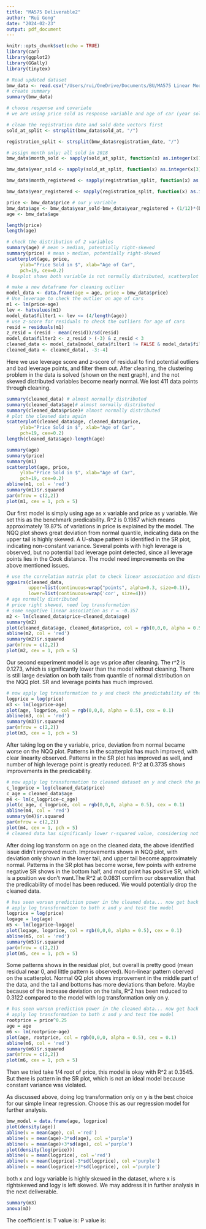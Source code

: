 ```yaml
---
title: "MA575 Deliverable2"
author: "Rui Gong"
date: "2024-02-23"
output: pdf_document
---
```


```r
knitr::opts_chunk$set(echo = TRUE)
library(car)
library(ggplot2)
library(GGally)
library(tinytex)
```

```r
# Read updated dataset
bmw_data <- read.csv("/Users/rui/OneDrive/Documents/BU/MA575 Linear Models/Labs/Lab2/BMW Price Data/BMW-pricing.csv", header=TRUE, as.is=TRUE)
# create summary
summary(bmw_data)
```

```r
# choose response and covariate
# we are using price sold as response variable and age of car (year sold - year register) as covariate

# clean the registration date and sold date vectors first
sold_at_split <- strsplit(bmw_data$sold_at, "/")

registration_split <- strsplit(bmw_data$registration_date, "/")

# assign month only; all sold in 2018
bmw_data$month_sold <- sapply(sold_at_split, function(x) as.integer(x[1]))

bmw_data$year_sold <- sapply(sold_at_split, function(x) as.integer(x[3]))

bmw_data$month_registered <- sapply(registration_split, function(x) as.integer(x[1]))

bmw_data$year_registered <- sapply(registration_split, function(x) as.integer(x[3]))

price <- bmw_data$price # our y variable
bmw_data$age <- bmw_data$year_sold-bmw_data$year_registered + (1/12)*(bmw_data$month_sold - bmw_data$month_registered) # our x variable
age <- bmw_data$age

length(price)
length(age)
```


```r
# check the distribution of 2 variables
summary(age) # mean > median, potentially right-skewed
summary(price) # mean > median, potentially right-skewed
scatterplot(age, price,
     ylab="Price Sold in $", xlab="Age of Car",
     pch=19, cex=0.2)
# boxplot shows both variable is not normally distributed, scatterplot detects extreme outliers

# make a new dataframe for cleaning outlier
model_data <- data.frame(age = age, price = bmw_data$price)
# Use leverage to check the outlier on age of cars
m1 <- lm(price~age)
lev <- hatvalues(m1)
model_data$filter1 <- lev <= (4/length(age))
# use z-score for residuals to check the outliers for age of cars
resid = residuals(m1)
z_resid = (resid - mean(resid))/sd(resid)
model_data$filter2 <- z_resid > (-3) & z_resid < 3
cleaned_data <- model_data[model_data$filter1 != FALSE & model_data$filter2 != FALSE, ]
cleaned_data <- cleaned_data[, -3:-4]
```
Here we use leverage score and z-score of residual to find potential outliers and bad leverage points, and filter them out. After cleaning, the clustering problem in the data is solved (shown on the next graph), and the not skewed distributed variables become nearly normal. We lost 411 data points through cleaning. 

```r
summary(cleaned_data) # almost normally distributed
summary(cleaned_data$age)# almost normally distributed
summary(cleaned_data$price)# almost normally distributed
# plot the cleaned data again
scatterplot(cleaned_data$age, cleaned_data$price,
     ylab="Price Sold in $", xlab="Age of Car",
     pch=19, cex=0.2)
length(cleaned_data$age)-length(age)
```
```r
summary(age)
summary(price)
summary(m1)
scatterplot(age, price,
     ylab="Price Sold in $", xlab="Age of Car",
     pch=19, cex=0.2)
abline(m1, col = 'red')
summary(m1)$r.squared
par(mfrow = c(2,2))
plot(m1, cex = 1, pch = 5)
```
Our first model is simply using age as x variable and price as y variable. We set this as the benchmark predicability.
R^2 is 0.1987 which means approximately 19.87% of variations in price is explained by the model. The NQQ plot shows great deviation from normal quantile, indicating data on the upper tail is highly skewed. A U-shape pattern is identified in the SR plot, indicating non-constant variance. Several points with high leverage is observed, but no potential bad leverage point detected, since all leverage points lies in the Cook distance. The model need improvements on the above mentioned issues.

```r
# use the correlation matrix plot to check linear association and distribution
ggpairs(cleaned_data,
        upper=list(continuous=wrap("points", alpha=0.3, size=0.1)),
        lower=list(continuous=wrap('cor', size=4)))
# age normally distributed
# price right skewed, need log transformation
# some negative linear association as r = -0.357
m2 <- lm(cleaned_data$price~cleaned_data$age)
summary(m2)
plot(cleaned_data$age, cleaned_data$price, col = rgb(0,0,0, alpha = 0.5), cex = 0.1)
abline(m2, col = 'red')
summary(m2)$r.squared
par(mfrow = c(2,2))
plot(m2, cex = 1, pch = 5)
```
Our second experiment model is age vs price after cleaning. The r^2 is 0.1273, which is significantly lower than the model without cleaning. There is still large deviation on both tails from quantile of normal distribution on the NQQ plot. SR and leverage points has much improved.

```r
# now apply log transformation to y and check the predictability of the model
logprice = log(price)
m3 <- lm(logprice~age)
plot(age, logprice, col = rgb(0,0,0, alpha = 0.5), cex = 0.1)
abline(m3, col = 'red')
summary(m3)$r.squared
par(mfrow = c(2,2))
plot(m3, cex = 1, pch = 5)
```
After taking log on the y variable, price, deviation from normal became worse on the NQQ plot. Patterns in the scatterplot has much improved, with clear linearity observed. Patterns in the SR plot has improved as well, and number of high leverage point is greatly reduced. R^2 at 0.3735 shows improvements in the predicability.

```r
# now apply log transformation to cleaned dataset on y and check the predictability of the model
c_logprice = log(cleaned_data$price)
c_age = cleaned_data$age
m4 <- lm(c_logprice~c_age)
plot(c_age, c_logprice, col = rgb(0,0,0, alpha = 0.5), cex = 0.1)
abline(m4, col = 'red')
summary(m4)$r.squared
par(mfrow = c(2,2))
plot(m4, cex = 1, pch = 5)
# cleaned data has significanly lower r-squared value, considering not using the cleaned data
```
After doing log transform on age on the cleaned data, the above identified issue didn't improved much. Improvements shows in NQQ plot, with deviation only shown in the lower tail, and upper tail become approximately normal. Patterns in the SR plot has become worse, few points with extreme negative SR shows in the bottom half, and most point has positive SR, which is a position we don't want.The R^2 at 0.0831 comfirm our observation that the predicability of model has been reduced. We would potentially drop the cleaned data.

```r
# has seen worsen prediction power in the cleaned data... now get back to the original data
# apply log transformation to both x and y and test the model
logprice = log(price)
logage = log(age)
m5 <- lm(logprice~logage)
plot(logage, logprice, col = rgb(0,0,0, alpha = 0.5), cex = 0.1)
abline(m5, col = 'red')
summary(m5)$r.squared
par(mfrow = c(2,2))
plot(m5, cex = 1, pch = 5)
```
Some patterns shows in the residual plot, but overall is pretty good (mean residual near 0, and little pattern is observed). Non-linear pattern oberved on the scatterplot. Normal QQ plot shows improvement in the middle part of the data, and the tail and bottoms has more deviations than before. Maybe because of the increase deviation on the tails, R^2 has been reduced to 0.3122 compared to the model with log transformation only on y. 

```r
# has seen worsen prediction power in the cleaned data... now get back to the original data
# apply log transformation to both x and y and test the model
rootprice = price^0.25
age = age
m6 <- lm(rootprice~age)
plot(age, rootprice, col = rgb(0,0,0, alpha = 0.5), cex = 0.1)
abline(m6, col = 'red')
summary(m6)$r.squared
par(mfrow = c(2,2))
plot(m6, cex = 1, pch = 5)
```
Then we tried take 1/4 root of price, this model is okay with R^2 at 0.3545. But there is pattern in the SR plot, which is not an ideal model because constant variance was violated.

As discussed above, doing log transformation only on y is the best choice for our simple linear regression. Choose this as our regression model for further analysis.


```r
bmw_model = data.frame(age, logprice)
plot(density(age))
abline(v = mean(age), col ='red')
abline(v = mean(age)-3*sd(age), col ='purple')
abline(v = mean(age)+3*sd(age), col ='purple')
plot(density(log(price)))
abline(v = mean(logprice), col ='red')
abline(v = mean(logprice)-3*sd(logprice), col ='purple')
abline(v = mean(logprice)+3*sd(logprice), col ='purple')
```
both x and logy variable is highly skewed in the dataset, where x is rightskewed and logy is left skewed. We may address it in further analysis in the next deliverable.


```r
summary(m3)
anova(m3)
```
The coefficient is:
T value is:
P value is:

